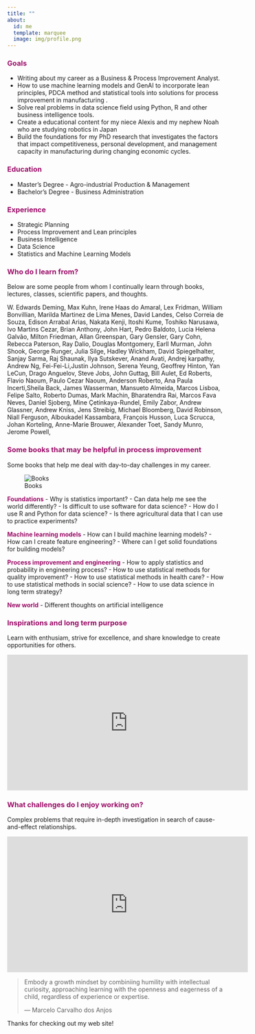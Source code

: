 ```yaml
---
title: ""
about:
  id: me
  template: marquee
  image: img/profile.png
---
```


::: {#me}
### [**Goals**]{style="color: #9D0F6A ;"}

-   Writing about my career as a Business & Process Improvement Analyst.
-   How to use machine learning models and GenAI to incorporate lean principles, PDCA method and statistical tools into solutions for process improvement in manufacturing .
-   Solve real problems in data science field using Python, R and other business intelligence tools.
-   Create a educational content for my niece Alexis and my nephew Noah who are studying robotics in Japan
-   Build the foundations for my PhD research that investigates the factors that impact competitiveness, personal development, and management capacity in manufacturing during changing economic cycles.

### [**Education**]{style="color: #9D0F6A ;"}

-   Master's Degree - Agro-industrial Production & Management
-   Bachelor's Degree - Business Administration


### [**Experience**]{style="color: #9D0F6A ;"}

-   Strategic Planning
-   Process Improvement and Lean principles
-   Business Intelligence
-   Data Science
-   Statistics and Machine Learning Models

### [**Who do I learn from?**]{style="color: #9D0F6A ;"}

Below are some people from whom I continually learn through books, lectures, classes, scientific papers, and thoughts.

W. Edwards Deming, Max Kuhn, Irene Haas do Amaral, Lex Fridman, William Bonvillian, Marilda Martinez de Lima Menes, David Landes, Celso Correia de Souza, Edison Arrabal Arias, Nakata Kenji, Itoshi Kume, Toshiko Narusawa, Ivo Martins Cezar, Brian Anthony, John Hart, Pedro Baldoto, Lucia Helena Galvão, Milton Friedman, Allan Greenspan, Gary Gensler, Gary Cohn, Rebecca Paterson, Ray Dalio, Douglas Montgomery, Earll Murman, John Shook, George Runger, Julia Silge, Hadley Wickham, David Spiegelhalter, Sanjay Sarma, Raj Shaunak, Ilya Sutskever, Anand Avati, Andrej karpathy, Andrew Ng, Fei-Fei-Li,Justin Johnson, Serena Yeung, Geoffrey Hinton, Yan LeCun, Drago Anguelov, Steve Jobs, John Guttag, Bill Aulet, Ed Roberts, Flavio Naoum, Paulo Cezar Naoum, Anderson Roberto, Ana Paula Incerti,Sheila Back, James Wasserman, Mansueto Almeida, Marcos Lisboa, Felipe Salto, Roberto Dumas, Mark Machin, Bharatendra Rai, Marcos Fava Neves, Daniel Sjoberg, Mine Çetinkaya-Rundel, Emily Zabor, Andrew Glassner, Andrew Kniss, Jens Streibig, Michael Bloomberg, David Robinson, Niall Ferguson, Alboukadel Kassambara, François Husson, Luca Scrucca, Johan Korteling, Anne-Marie Brouwer, Alexander Toet, Sandy Munro, Jerome Powell, 

### [**Some books that may be helpful in process improvement**]{style="color: #9D0F6A ;"}

Some books that help me deal with day-to-day challenges in my career.

![Books](img/books_ds.png)

[**Foundations**]{style="color:#9D0F6A;"}
-   Why is statistics important?
-   Can data help me see the world differently?
-   Is difficult to use software for data science?
-   How do I use R and Python for data science?
-   Is there agricultural data that I can use to practice experiments? 

[**Machine learning models**]{style="color:#9D0F6A;"}
-   How can I build machine learning models?
-   How can I create feature engineering?
-   Where can I get solid foundations for building models?

[**Process improvement and engineering**]{style="color:#9D0F6A;"} 
-   How to apply statistics and probability in engineering process?
-   How to use statistical methods for quality improvement?
-   How to use statistical methods in health care?
-   How to use statistical methods in social science?
-   How to use data science in long term strategy?

[**New world**]{style="color:#9D0F6A;"}
-   Different thoughts on artificial intelligence


### [**Inspirations and long term purpose**]{style="color: #9D0F6A ;"}

Learn with enthusiam, strive for excellence, and share knowledge to create opportunities for others.

<center>

<iframe width="560" height="315" src="https://www.youtube.com/embed/twdg8415WH4?si=UwvF52rAGl6cX8z5" title="YouTube video player" frameborder="0" allow="accelerometer; autoplay; clipboard-write; encrypted-media; gyroscope; picture-in-picture; web-share" referrerpolicy="strict-origin-when-cross-origin" allowfullscreen>

</iframe>

</center>

### [**What challenges do I enjoy working on?**]{style="color: #9D0F6A ;"}

Complex problems that require in-depth investigation in search of cause-and-effect relationships.

<center>

<iframe width="560" height="315" src="https://www.youtube.com/embed/_YwrI5SlS8Q?si=l5hkvvqPprCaa0NQ" title="YouTube video player" frameborder="0" allow="accelerometer; autoplay; clipboard-write; encrypted-media; gyroscope; picture-in-picture; web-share" referrerpolicy="strict-origin-when-cross-origin" allowfullscreen>

</iframe>

</center>
:::

> Embody a growth mindset by combiniing humility with intellectual curiosity, approaching learning with the openness and eagerness of a child, regardless of experience or expertise.
>
> — Marcelo Carvalho dos Anjos

Thanks for checking out my web site!

